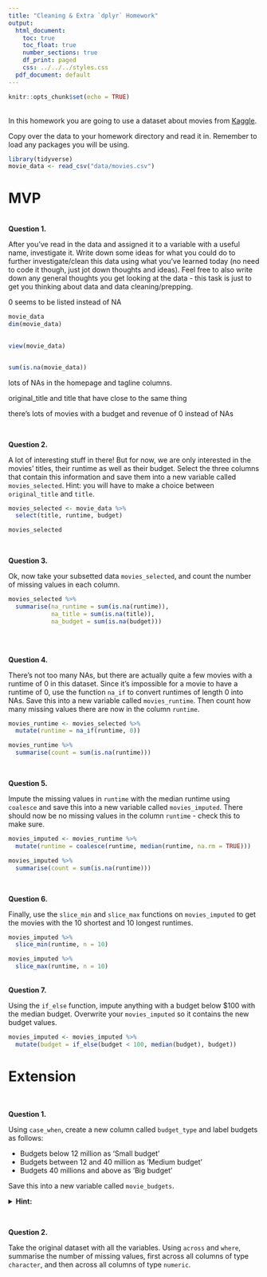 ```yaml
---
title: "Cleaning & Extra `dplyr` Homework"
output:
  html_document:
    toc: true
    toc_float: true
    number_sections: true
    df_print: paged
    css: ../../../styles.css
  pdf_document: default
---
```


```r
knitr::opts_chunk$set(echo = TRUE)
```

<br>
In this homework you are going to use a dataset about movies from [Kaggle](https://www.kaggle.com/tmdb/tmdb-movie-metadata).

Copy over the data to your homework directory and read it in. Remember to load any packages you will be using.
```r
library(tidyverse)
movie_data <- read_csv("data/movies.csv")
```

# MVP
<br>
**Question 1.** 

After you've read in the data and assigned it to a variable with a useful name, investigate it. Write down some ideas for what you could do to further investigate/clean this data using what you've learned today (no need to code it though, just jot down thoughts and ideas). Feel free to also write down any general thoughts you get looking at the data - this task is just to get you thinking about data and data cleaning/prepping.

0 seems to be listed instead of NA

```r
movie_data
dim(movie_data)

 
view(movie_data)


sum(is.na(movie_data))

```

lots of NAs in the homepage and tagline columns.

original_title and title that have close to the same thing

there's lots of movies with a budget and revenue of 0 instead of NAs


<br> 

**Question 2.**

A lot of interesting stuff in there! But for now, we are only interested in the movies' titles, their runtime as well as their budget. Select the three columns that contain this information and save them into a new variable called `movies_selected`. Hint: you will have to make a choice between `original_title` and `title`.

```r
movies_selected <- movie_data %>% 
  select(title, runtime, budget)

movies_selected
```

<br>


**Question 3.**  

Ok, now take your subsetted data `movies_selected`, and count the number of missing values in each column.

```r
movies_selected %>% 
  summarise(na_runtime = sum(is.na(runtime)),
            na_title = sum(is.na(title)),
            na_budget = sum(is.na(budget)))
  
```

<br>

**Question 4.**  

There's not too many NAs, but there are actually quite a few movies with a runtime of 0 in this dataset. Since it's impossible for a movie to have a runtime of 0, use the function `na_if` to convert runtimes of length 0 into NAs. Save this into a new variable called `movies_runtime`. Then count how many missing values there are now in the column `runtime`.

```r
movies_runtime <- movies_selected %>%
  mutate(runtime = na_if(runtime, 0))

movies_runtime %>% 
  summarise(count = sum(is.na(runtime)))
```

<br>

**Question 5.**  

Impute the missing values in `runtime` with the median runtime using `coalesce` and save this into a new variable called `movies_imputed`. There should now be no missing values in the column `runtime` - check this to make sure.
```r
movies_imputed <- movies_runtime %>%  
  mutate(runtime = coalesce(runtime, median(runtime, na.rm = TRUE)))

movies_imputed %>% 
  summarise(count = sum(is.na(runtime)))
```

<br>

**Question 6.**  

Finally, use the `slice_min` and `slice_max` functions on `movies_imputed` to get the movies with the 10 shortest and 10 longest runtimes.


```r
movies_imputed %>% 
  slice_min(runtime, n = 10)

movies_imputed %>% 
  slice_max(runtime, n = 10)
```


<br>
**Question 7.**  

Using the `if_else` function, impute anything with a budget below $100 with the median budget. Overwrite your `movies_imputed` so it contains the new budget values.

```r
movies_imputed <- movies_imputed %>% 
  mutate(budget = if_else(budget < 100, median(budget), budget))
```

# Extension


<br> 

**Question 1.**  

Using `case_when`, create a new column called `budget_type` and label budgets as follows:

* Budgets below 12 million as 'Small budget'
* Budgets between 12 and 40 million as 'Medium budget'
* Budgets 40 millions and above as 'Big budget'

Save this into a new variable called `movie_budgets`.

<details>
<summary>**Hint:**</summary> 1e6 is a shorthand way of writing 1 million ($1 \times 10^6$)
</details>

<br> 

**Question 2.**  

Take the original dataset with all the variables. Using `across` and `where`, summarise the number of missing values, first across all columns of type `character`, and then across all columns of type `numeric`.

<br> 

